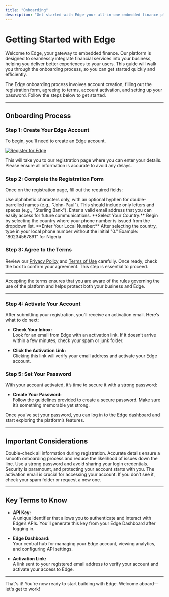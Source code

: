 ```yaml
---
title: "Onboarding"
description: "Get started with Edge—your all-in-one embedded finance platform. Follow these steps to quickly set up your account and start integrating financial services into your business."
---
```


# Getting Started with Edge

Welcome to Edge, your gateway to embedded finance. Our platform is designed to seamlessly integrate financial services into your business, helping you deliver better experiences to your users. This guide will walk you through the onboarding process, so you can get started quickly and efficiently.

<Info> 
The Edge onboarding process involves account creation, filling out the registration form, agreeing to terms, account activation, and setting up your password. Follow the steps below to get started.
</Info>

---

## Onboarding Process

### Step 1: Create Your Edge Account

To begin, you'll need to create an Edge account.

[![Register for Edge](https://img.shields.io/badge/Register_for_Edge-Get_Started-blue?style=for-the-badge)](https://sterlingedge-fe-dev-v3.az-sterlingapp-tcoe-dev.p.azurewebsites.net/auth/register)

This will take you to our registration page where you can enter your details. Please ensure all information is accurate to avoid any delays.

### Step 2: Complete the Registration Form

Once on the registration page, fill out the required fields:

<Steps>
  <Step title="First Name and Last Name">
    Use alphabetic characters only, with an optional hyphen for double-barrelled names (e.g., "John-Paul").
  </Step>
  
  <Step title="Company Name">
    This should include only letters and spaces (e.g., "Sterling Bank").
  </Step>

  <Step title="Email Address">
    Enter a valid email address that you can easily access for future communications.
  </Step>

  <Step title="Phone Number">
    **Select Your Country:** Begin by selecting the country where your phone number is issued from the dropdown list.  
    **Enter Your Local Number:** After selecting the country, type in your local phone number without the initial "0."
    <Tooltip text="Example: If you select Nigeria and your local number is '080234567891', enter it as '80234567891'.">
      <InlineCode>Example: "80234567891" for Nigeria</InlineCode>
    </Tooltip>
  </Step>
</Steps>

### Step 3: Agree to the Terms

Review our [Privacy Policy](#) and [Terms of Use](#) carefully. Once ready, check the box to confirm your agreement. This step is essential to proceed.

---

<Info> 
Accepting the terms ensures that you are aware of the rules governing the use of the platform and helps protect both your business and Edge.
</Info>

---

### Step 4: Activate Your Account

After submitting your registration, you’ll receive an activation email. Here’s what to do next:

- **Check Your Inbox:**  
  Look for an email from Edge with an activation link. If it doesn’t arrive within a few minutes, check your spam or junk folder.

- **Click the Activation Link:**  
  Clicking this link will verify your email address and activate your Edge account.

### Step 5: Set Your Password

With your account activated, it’s time to secure it with a strong password:

- **Create Your Password:**  
  Follow the guidelines provided to create a secure password. Make sure it’s something memorable yet strong.

Once you’ve set your password, you can log in to the Edge dashboard and start exploring the platform’s features.

---

## Important Considerations

<Note>
  Double-check all information during registration. Accurate details ensure a smooth onboarding process and reduce the likelihood of issues down the line.
</Note>

<Tip>
  Use a strong password and avoid sharing your login credentials. Security is paramount, and protecting your account starts with you.
</Tip>

<Info>
  The activation email is crucial for accessing your account. If you don’t see it, check your spam folder or request a new one.
</Info>

---

## Key Terms to Know

- **API Key:**  
  A unique identifier that allows you to authenticate and interact with Edge’s APIs. You’ll generate this key from your Edge Dashboard after logging in.

- **Edge Dashboard:**  
  Your central hub for managing your Edge account, viewing analytics, and configuring API settings.

- **Activation Link:**  
  A link sent to your registered email address to verify your account and activate your access to Edge.

---

<Check>
That's it! You're now ready to start building with Edge. Welcome aboard—let's get to work!
</Check>
